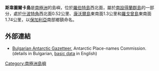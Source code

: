 {{coord|62|20|49.7|S|59|40|45.8|W|display=title}}

'''斯韋圖爾卡島'''是[[南極洲|南極洲]]的島嶼，位於[[羅伯特島|羅伯特島]]西北面，屬於[[南設得蘭群島|南設得蘭群島]]的一部分，處於[[什波特角|什波特角]]西北面0.52公里、[[康沃爾島_(南極洲)|康沃爾島]]東南面1.3公里和[[羅戈曾島|羅戈曾島]]東南面1.74公里，以[[保加利亞|保加利亞]]南部鄉鎮命名。

==外部連結==
* [http://apcbg.org/gazet-bg.doc Bulgarian Antarctic Gazetteer.] {{Wayback|url=http://apcbg.org/gazet-bg.doc |date=20131012104624 }} Antarctic Place-names Commission. (details in Bulgarian, [http://apcbg.org/gazet.htm basic data] {{Wayback|url=http://apcbg.org/gazet.htm |date=20160304071225 }} in English)

{{南设得兰群岛}}

{{Antarctica-geo-stub}}

[[Category:南極洲島嶼|Category:南極洲島嶼]]